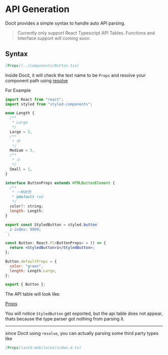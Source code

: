 # API Generation

Docit provides a simple syntax to handle auto API parsing.

> Currently only support React Typescript API Tables. Functions and Interface support will coming soon.

## Syntax

```md
[Props](../components/Button.tsx)
```

Inside Docit, it will check the text name to be `Props` and resolve your component path using [resolve](https://www.npmjs.com/package/resolve)

For Example

```jsx
import React from "react";
import styled from "styled-components";

enum Length {
  /**
   * Large
   */
  Large = 5,
  /**
   * 中
   */
  Medium = 3,
  /**
   * 小
   */
  Small = 1,
}

interface ButtonProps extends HTMLButtonElement {
  /**
   * 一种颜色
   * @default red
   */
  color?: string;
  length: Length;
}

export const StyledButton = styled.button`
  z-index: 9999;
`;

const Button: React.FC<ButtonProps> = () => {
  return <StyledButton>1</StyledButton>;
};

Button.defaultProps = {
  color: "green",
  length: Length.Large,
};

export { Button };
```

The API table will look like:

[Props](../components/ApiTest.tsx)

You will notice `StyledButton` get exported, but the api table does not appear, thats because the type parser got nothing from parsing it.

---

since Docit using `resolve`, you can actually parsing some third party types like

```md
[Props](antd-mobile/es/index.d.ts)
```
